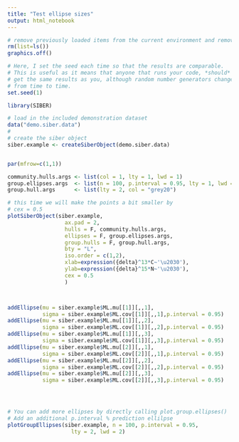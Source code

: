 ```yaml
---
title: "Test ellipse sizes"
output: html_notebook
---
```


```r
# remove previously loaded items from the current environment and remove previous graphics.
rm(list=ls())
graphics.off()

# Here, I set the seed each time so that the results are comparable. 
# This is useful as it means that anyone that runs your code, *should*
# get the same results as you, although random number generators change 
# from time to time.
set.seed(1)

library(SIBER)

# load in the included demonstration dataset
data("demo.siber.data")
#
# create the siber object
siber.example <- createSiberObject(demo.siber.data)



```



```r

par(mfrow=c(1,1))

community.hulls.args <- list(col = 1, lty = 1, lwd = 1)
group.ellipses.args  <- list(n = 100, p.interval = 0.95, lty = 1, lwd = 2)
group.hull.args      <- list(lty = 2, col = "grey20")

# this time we will make the points a bit smaller by 
# cex = 0.5
plotSiberObject(siber.example,
                  ax.pad = 2, 
                  hulls = F, community.hulls.args, 
                  ellipses = F, group.ellipses.args,
                  group.hulls = F, group.hull.args,
                  bty = "L",
                  iso.order = c(1,2),
                  xlab=expression({delta}^13*C~'\u2030'),
                  ylab=expression({delta}^15*N~'\u2030'),
                  cex = 0.5
                  )



addEllipse(mu = siber.example$ML.mu[[1]][,,1],
           sigma = siber.example$ML.cov[[1]][,,1],p.interval = 0.95)
addEllipse(mu = siber.example$ML.mu[[1]][,,2],
           sigma = siber.example$ML.cov[[1]][,,2],p.interval = 0.95)
addEllipse(mu = siber.example$ML.mu[[1]][,,3],
           sigma = siber.example$ML.cov[[1]][,,3],p.interval = 0.95)
addEllipse(mu = siber.example$ML.mu[[2]][,,1],
           sigma = siber.example$ML.cov[[2]][,,1],p.interval = 0.95)
addEllipse(mu = siber.example$ML.mu[[2]][,,2],
           sigma = siber.example$ML.cov[[2]][,,2],p.interval = 0.95)
addEllipse(mu = siber.example$ML.mu[[2]][,,3],
           sigma = siber.example$ML.cov[[2]][,,3],p.interval = 0.95)




# You can add more ellipses by directly calling plot.group.ellipses()
# Add an additional p.interval % prediction ellilpse
plotGroupEllipses(siber.example, n = 100, p.interval = 0.95,
                    lty = 2, lwd = 2)




```